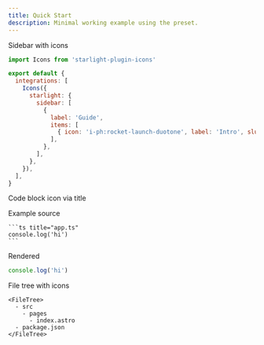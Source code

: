 ```yaml
---
title: Quick Start
description: Minimal working example using the preset.
---
```


Sidebar with icons

```js title="astro.config.mjs"
import Icons from 'starlight-plugin-icons'

export default {
  integrations: [
    Icons({
      starlight: {
        sidebar: [
          {
            label: 'Guide',
            items: [
              { icon: 'i-ph:rocket-launch-duotone', label: 'Intro', slug: 'guide/intro' },
            ],
          },
        ],
      },
    }),
  ],
}
```

Code block icon via title

Example source

````mdx
```ts title="app.ts"
console.log('hi')
```
````

Rendered

```ts title="app.ts"
console.log('hi')
```

File tree with icons

```mdx
<FileTree>
  - src
    - pages
      - index.astro
  - package.json
</FileTree>
```

